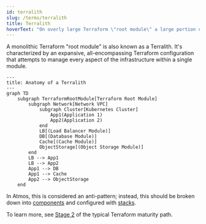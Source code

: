 ```yaml
---
id: terralith
slug: /terms/terralith
title: Terralith
hoverText: "On overly large Terraform \"root module\" a large portion of the infrastructure."
---
```


A monolithic Terraform "root module" is also known as a Terralith. It's characterized by an expansive, all-encompassing Terraform configuration that attempts to manage every aspect of the infrastructure within a single module.

```mermaid
---
title: Anatomy of a Terralith
---
graph TD
    subgraph TerraformRootModule[Terraform Root Module]
        subgraph Network[Network VPC]
            subgraph Cluster[Kubernetes Cluster]
                App1(Application 1)
                App2(Application 2)
            end
            LB[(Load Balancer Module)]
            DB[(Database Module)]
            Cache[(Cache Module)]
            ObjectStorage[(Object Storage Module)]
        end
        LB --> App1
        LB --> App2
        App1 --> DB
        App1 --> Cache
        App2 --> ObjectStorage
    end
```

In Atmos, this is considered an anti-pattern; instead, this should be broken down into [components](/components/components) and configured with [stacks](/learn/stacks).

To learn more, see [Stage 2](/intro/why-atmos/stage-2) of the typical Terraform maturity path.
